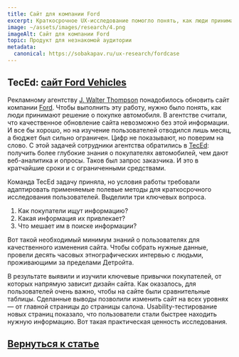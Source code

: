 ```yaml
---
title: Сайт для компании Ford
excerpt: Краткосрочное UX-исследование помогло понять, как люди принимают решение о покупке автомобиля, и качественно обновить сайт
image: ~/assets/images/research/4.png
imageAlt: Сайт для компании Ford
topic: Продукт для незнакомой аудитории
metadata:
  canonical: https://sobakapav.ru/ux-research/fordcase
---
```



## TecEd: [сайт Ford Vehicles](http://teced.com/clients/case-studies/ford-vehicles-website-research/)

Рекламному агентству [J. Walter Thompson](https://en.wikipedia.org/wiki/J._Walter_Thompson) понадобилось обновить сайт компании [Ford](https://www.ford.com). Чтобы выполнить эту работу, нужно было понять, как люди принимают решение о покупке автомобиля. В агентстве считали, что качественное обновление сайта невозможно без этой информации. И все бы хорошо, но на изучение пользователей отводился лишь месяц, а бюджет был сильно ограничен. Цифр не показывают, но поверим на слово. С этой задачей сотрудники агентства обратились в [TecEd](https://www.teced.com): получить более глубокие знания о покупателях автомобилей, чем дают веб-аналитика и опросы. Таков был запрос заказчика. И это в кратчайшие сроки и с ограниченными средствами.

Команда TecEd задачу приняла, но условия работы требовали адаптировать применяемые полевые методы для краткосрочного исследования пользователей. Выделили три ключевых вопроса.
1. Как покупатели ищут информацию?
2. Какая информация их привлекает?
3. Что мешает им в поиске информации?

Вот такой необходимый минимум знаний о пользователях для качественного изменения сайта. Чтобы собрать нужные данные, провели десять часовых этнографических интервью с людьми, проживающими за пределами Детройта.

В результате выявили и изучили ключевые привычки покупателей, от которых напрямую зависит дизайн сайта. Как оказалось, для пользователей очень важно, чтобы на сайте были сравнительные таблицы. Сделанные выводы позволили изменить сайт на всех уровнях — от главной страницы до страницы салона. Usability-тестирование новых страниц показало, что пользователи стали быстрее находить нужную информацию. Вот такая практическая ценность исследования.

## [Вернуться к статье](/ux-research/#case1)
